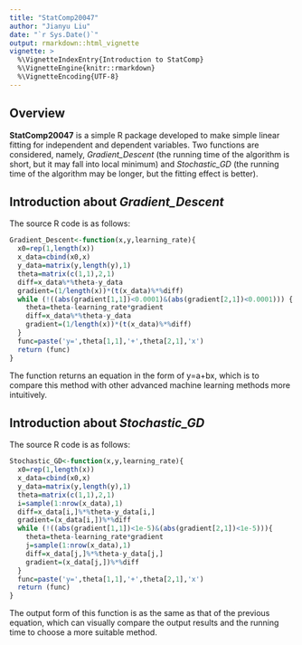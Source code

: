 ```yaml
---
title: "StatComp20047"
author: "Jianyu Liu"
date: "`r Sys.Date()`"
output: rmarkdown::html_vignette
vignette: >
  %\VignetteIndexEntry{Introduction to StatComp}
  %\VignetteEngine{knitr::rmarkdown}
  %\VignetteEncoding{UTF-8}
---
```

## Overview

__StatComp20047__ is a simple R package developed to make simple linear fitting for independent and dependent variables. Two functions are considered, namely, _Gradient_Descent _ (the running time of the algorithm is short, but it may fall into local minimum) and _Stochastic_GD_ (the running time of the algorithm may be longer, but the fitting effect is better). 

## Introduction about _Gradient_Descent _

The source R code is as follows:
```r
Gradient_Descent<-function(x,y,learning_rate){
  x0=rep(1,length(x))
  x_data=cbind(x0,x) 
  y_data=matrix(y,length(y),1)
  theta=matrix(c(1,1),2,1)
  diff=x_data%*%theta-y_data 
  gradient=(1/length(x))*(t(x_data)%*%diff)
  while (!((abs(gradient[1,1])<0.0001)&(abs(gradient[2,1])<0.0001))) {
    theta=theta-learning_rate*gradient
    diff=x_data%*%theta-y_data 
    gradient=(1/length(x))*(t(x_data)%*%diff)
  }
  func=paste('y=',theta[1,1],'+',theta[2,1],'x')
  return (func)
}
```
The function returns an equation in the form of y=a+bx, which is to compare this method with other advanced machine learning methods more intuitively.

## Introduction about _Stochastic_GD_
The source R code is as follows:
```r
Stochastic_GD<-function(x,y,learning_rate){
  x0=rep(1,length(x))
  x_data=cbind(x0,x)
  y_data=matrix(y,length(y),1)
  theta=matrix(c(1,1),2,1)
  i=sample(1:nrow(x_data),1)
  diff=x_data[i,]%*%theta-y_data[i,]
  gradient=(x_data[i,])%*%diff
  while (!((abs(gradient[1,1])<1e-5)&(abs(gradient[2,1])<1e-5))){
    theta=theta-learning_rate*gradient
    j=sample(1:nrow(x_data),1)
    diff=x_data[j,]%*%theta-y_data[j,]
    gradient=(x_data[j,])%*%diff
  }
  func=paste('y=',theta[1,1],'+',theta[2,1],'x')
  return (func)
}
```
The output form of this function is as the same as that of the previous equation, which can visually compare the output results and the running time to choose a more suitable method.


